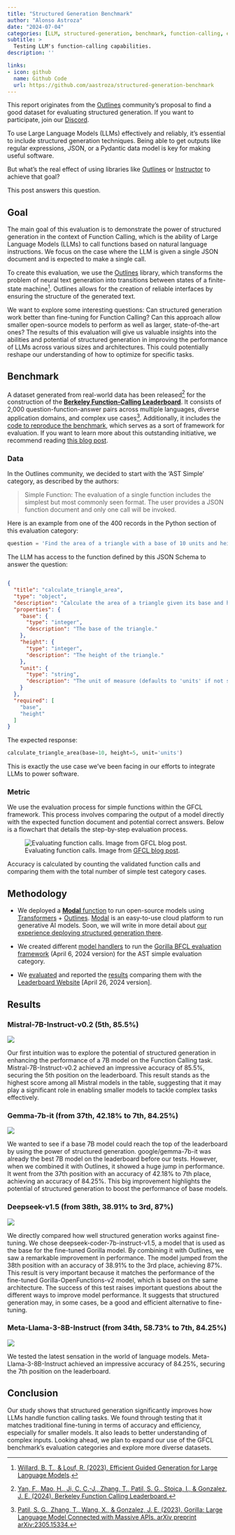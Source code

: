 ```yaml
---
title: "Structured Generation Benchmark"
author: "Alonso Astroza"
date: "2024-07-04"
categories: [LLM, structured-generation, benchmark, function-calling, evals]
subtitle: >
  Testing LLM's function-calling capabilities.
description: ''

links:
- icon: github
  name: Github Code
  url: https://github.com/aastroza/structured-generation-benchmark
---
```

::: {.callout-note}

This report originates from the [Outlines](https://github.com/outlines-dev/outlines) community's proposal to find a good dataset for evaluating structured generation. If you want to participate, join our [Discord](https://discord.gg/ZxBxyWmW5n).

:::

To use Large Language Models (LLMs) effectively and reliably, it's essential to include structured generation techniques. Being able to get outputs like regular expressions, JSON, or a Pydantic data model is key for making useful software.

But what's the real effect of using libraries like [Outlines](https://github.com/outlines-dev/outlines) or [Instructor](https://github.com/jxnl/instructor/) to achieve that goal?

This post answers this question.

## Goal

The main goal of this evaluation is to demonstrate the power of structured generation in the context of Function Calling, which is the ability of Large Language Models (LLMs) to call functions based on natural language instructions. We focus on the case where the LLM is given a single JSON document and is expected to make a single call.

To create this evaluation, we use the [Outlines](https://github.com/outlines-dev/outlines) library, which transforms the problem of neural text generation into transitions between states of a finite-state machine[^1]. Outlines allows for the creation of reliable interfaces by ensuring the structure of the generated text.

[^1]: [Willard, B. T., & Louf, R. (2023). Efficient Guided Generation for Large Language Models](https://huggingface.co/papers/2307.09702).

We want to explore some interesting questions: Can structured generation work better than fine-tuning for Function Calling? Can this approach allow smaller open-source models to perform as well as larger, state-of-the-art ones? The results of this evaluation will give us valuable insights into the abilities and potential of structured generation in improving the performance of LLMs across various sizes and architectures. This could potentially reshape our understanding of how to optimize for specific tasks.

## Benchmark

A dataset generated from real-world data has been released[^2] for the construction of the [**Berkeley Function-Calling Leaderboard**](https://gorilla.cs.berkeley.edu/leaderboard.html#leaderboard). It consists of 2,000 question-function-answer pairs across multiple languages, diverse application domains, and complex use cases[^3]. Additionally, it includes the [code to reproduce the benchmark](https://github.com/ShishirPatil/gorilla/tree/main/berkeley-function-call-leaderboard), which serves as a sort of framework for evaluation. If you want to learn more about this outstanding initiative, we recommend reading [this blog post](https://gorilla.cs.berkeley.edu/blogs/8_berkeley_function_calling_leaderboard.html).

[^2]: [Yan, F., Mao, H., Ji, C. C.-J., Zhang, T., Patil, S. G., Stoica, I., & Gonzalez, J. E. (2024). Berkeley Function Calling Leaderboard.](https://gorilla.cs.berkeley.edu/blogs/8_berkeley_function_calling_leaderboard.html)

[^3]: [Patil, S. G., Zhang, T., Wang, X., & Gonzalez, J. E. (2023). Gorilla: Large Language Model Connected with Massive APIs. arXiv preprint arXiv:2305.15334.](https://arxiv.org/abs/2305.15334)

### Data

In the Outlines community, we decided to start with the 'AST Simple' category, as described by the authors:

> Simple Function: The evaluation of a single function includes the simplest but most commonly seen format. The user provides a JSON function document and only one call will be invoked.

Here is an example from one of the 400 records in the Python section of this evaluation category:

```python
question = 'Find the area of a triangle with a base of 10 units and height of 5 units.'
```

The LLM has access to the function defined by this JSON Schema to answer the question:

```json

{
  "title": "calculate_triangle_area",
  "type": "object",
  "description": "Calculate the area of a triangle given its base and height.",
  "properties": {
    "base": {
      "type": "integer",
      "description": "The base of the triangle."
    },
    "height": {
      "type": "integer",
      "description": "The height of the triangle."
    },
    "unit": {
      "type": "string",
      "description": "The unit of measure (defaults to 'units' if not specified)"
    }
  },
  "required": [
    "base",
    "height"
  ]
}
```

The expected response:

```python
calculate_triangle_area(base=10, height=5, unit='units')
```

This is exactly the use case we've been facing in our efforts to integrate LLMs to power software.

### Metric

We use the evaluation process for simple functions within the GFCL framework. This process involves comparing the output of a model directly with the expected function document and potential correct answers. Below is a flowchart that details the step-by-step evaluation process.

![Evaluating function calls. Image from [GFCL blog post](https://gorilla.cs.berkeley.edu/blogs/8_berkeley_function_calling_leaderboard.html).](metric_flowchart.jpeg)

Accuracy is calculated by counting the validated function calls and comparing them with the total number of simple test category cases.

## Methodology

- We deployed a [**Modal** function](modal/transformers_outlines.py) to run open-source models using [Transformers](https://github.com/huggingface/transformers) + [Outlines](https://github.com/outlines-dev/outlines). [Modal](https://modal.com/) is an easy-to-use cloud platform to run generative AI models. Soon, we will write in more detail about [our experience deploying structured generation there](https://github.com/aastroza/modal-outlines-examples).

- We created different [model handlers](evals/bfcl/scripts) to run the [Gorilla BFCL evaluation framework](https://github.com/ShishirPatil/gorilla/tree/c6221060a9d50d0c7e7705f1ac95b9e5c4a95252) (April 6, 2024 version) for the AST simple evaluation category.

- We [evaluated](evals/bfcl/score) and reported the [results](evals/bfcl/result) comparing them with the [Leaderboard Website](https://github.com/ShishirPatil/gorilla/blob/46e959b73be6a40c233e36c71c268ce3a9eabe36/data.csv) [April 26, 2024 version].

## Results

### Mistral-7B-Instruct-v0.2 (5th, 85.5%)

![](figures/Mistral_simple_function_ast_bar_plot.png)

Our first intuition was to explore the potential of structured generation in enhancing the performance of a 7B model on the Function Calling task. Mistral-7B-Instruct-v0.2 achieved an impressive accuracy of 85.5%, securing the 5th position on the leaderboard. This result stands as the highest score among all Mistral models in the table, suggesting that it may play a significant role in enabling smaller models to tackle complex tasks effectively.

### Gemma-7b-it (from 37th, 42.18% to 7th, 84.25%)

![](figures/Gemma_simple_function_ast_bar_plot.png)

We wanted to see if a base 7B model could reach the top of the leaderboard by using the power of structured generation. google/gemma-7b-it was already the best 7B model on the leaderboard before our tests. However, when we combined it with Outlines, it showed a huge jump in performance. It went from the 37th position with an accuracy of 42.18% to 7th place, achieving an accuracy of 84.25%. This big improvement highlights the potential of structured generation to boost the performance of base models.

### Deepseek-v1.5 (from 38th, 38.91% to 3rd, 87%)

![](figures/Deepseek_simple_function_ast_bar_plot.png)

We directly compared how well structured generation works against fine-tuning. We chose deepseek-coder-7b-instruct-v1.5, a model that is used as the base for the fine-tuned Gorilla model. By combining it with Outlines, we saw a remarkable improvement in performance. The model jumped from the 38th position with an accuracy of 38.91% to the 3rd place, achieving 87%. This result is very important because it matches the performance of the fine-tuned Gorilla-OpenFunctions-v2 model, which is based on the same architecture. The success of this test raises important questions about the different ways to improve model performance. It suggests that structured generation may, in some cases, be a good and efficient alternative to fine-tuning.

### Meta-Llama-3-8B-Instruct (from 34th, 58.73% to 7th, 84.25%)

![](figures/Meta_simple_function_ast_bar_plot.png)

We tested the latest sensation in the world of language models. Meta-Llama-3-8B-Instruct achieved an impressive accuracy of 84.25%, securing the 7th position on the leaderboard.

## Conclusion

Our study shows that structured generation significantly improves how LLMs handle function calling tasks. We found through testing that it matches traditional fine-tuning in terms of accuracy and efficiency, especially for smaller models. It also leads to better understanding of complex inputs. Looking ahead, we plan to expand our use of the GFCL benchmark's evaluation categories and explore more diverse datasets.